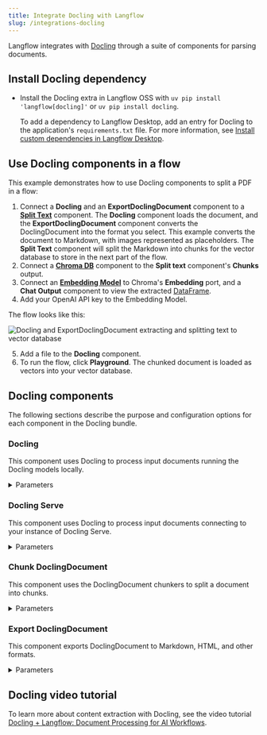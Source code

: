```yaml
---
title: Integrate Docling with Langflow
slug: /integrations-docling
---
```



Langflow integrates with [Docling](https://docling-project.github.io/docling/) through a suite of components for parsing documents.

## Install Docling dependency

* Install the Docling extra in Langflow OSS with `uv pip install 'langflow[docling]'` or `uv pip install docling`.

    To add a dependency to Langflow Desktop, add an entry for Docling to the application's `requirements.txt` file.
    For more information, see [Install custom dependencies in Langflow Desktop](/install-custom-dependencies#langflow-desktop).

## Use Docling components in a flow

This example demonstrates how to use Docling components to split a PDF in a flow:

1. Connect a **Docling** and an **ExportDoclingDocument** component to a [**Split Text**](/components-processing#split-text) component.
    The **Docling** component loads the document, and the **ExportDoclingDocument** component converts the DoclingDocument into the format you select. This example converts the document to Markdown, with images represented as placeholders.
    The **Split Text** component will split the Markdown into chunks for the vector database to store in the next part of the flow.
2. Connect a [**Chroma DB**](/components-vector-stores#chroma-db) component to the **Split text** component's **Chunks** output.
3. Connect an [**Embedding Model**](/components-embedding-models) to Chroma's **Embedding** port, and a **Chat Output** component to view the extracted [DataFrame](/data-types#dataframe).
4. Add your OpenAI API key to the Embedding Model.

The flow looks like this:

![Docling and ExportDoclingDocument extracting and splitting text to vector database](./integrations-docling-split-text.png)

5. Add a file to the **Docling** component.
6. To run the flow, click <Icon name="Play" aria-hidden="true"/> **Playground**.
    The chunked document is loaded as vectors into your vector database.

## Docling components

The following sections describe the purpose and configuration options for each component in the Docling bundle.

### Docling

This component uses Docling to process input documents running the Docling models locally.

<details>
<summary>Parameters</summary>

**Inputs**

| Name | Type | Description |
|------|------|-------------|
| files | File | The files to process. |
| pipeline | String | Docling pipeline to use (standard, vlm). |
| ocr_engine | String | OCR engine to use (easyocr, tesserocr, rapidocr, ocrmac). |

**Outputs**

| Name | Type | Description |
|------|------|-------------|
| files | File | The processed files with DoclingDocument data. |

</details>

### Docling Serve

This component uses Docling to process input documents connecting to your instance of Docling Serve.

<details>
<summary>Parameters</summary>

**Inputs**

| Name | Type | Description |
|------|------|-------------|
| files | File | The files to process. |
| api_url | String | URL of the Docling Serve instance. |
| max_concurrency | Integer | Maximum number of concurrent requests for the server. |
| max_poll_timeout | Float | Maximum waiting time for the document conversion to complete. |
| api_headers | Dict | Optional dictionary of additional headers required for connecting to Docling Serve. |
| docling_serve_opts | Dict | Optional dictionary of additional options for Docling Serve. |

**Outputs**

| Name | Type | Description |
|------|------|-------------|
| files | File | The processed files with DoclingDocument data. |

</details>

### Chunk DoclingDocument

This component uses the DoclingDocument chunkers to split a document into chunks.

<details>
<summary>Parameters</summary>

**Inputs**

| Name | Type | Description |
|------|------|-------------|
| data_inputs | Data/DataFrame | The data with documents to split in chunks. |
| chunker | String | Which chunker to use (HybridChunker, HierarchicalChunker). |
| provider | String | Which tokenizer provider (Hugging Face, OpenAI). |
| hf_model_name | String | Model name of the tokenizer to use with the HybridChunker when Hugging Face is chosen. |
| openai_model_name | String | Model name of the tokenizer to use with the HybridChunker when OpenAI is chosen. |
| max_tokens | Integer | Maximum number of tokens for the HybridChunker. |
| doc_key | String | The key to use for the DoclingDocument column. |

**Outputs**

| Name | Type | Description |
|------|------|-------------|
| dataframe | DataFrame | The chunked documents as a DataFrame. |

</details>

### Export DoclingDocument

This component exports DoclingDocument to Markdown, HTML, and other formats.

<details>
<summary>Parameters</summary>

**Inputs**

| Name | Type | Description |
|------|------|-------------|
| data_inputs | Data/DataFrame | The data with documents to export. |
| export_format | String | Select the export format to convert the input (Markdown, HTML, Plaintext, DocTags). |
| image_mode | String | Specify how images are exported in the output (placeholder, embedded). |
| md_image_placeholder | String | Specify the image placeholder for markdown exports. |
| md_page_break_placeholder | String | Add this placeholder between pages in the markdown output. |
| doc_key | String | The key to use for the DoclingDocument column. |

**Outputs**

| Name | Type | Description |
|------|------|-------------|
| data | Data | The exported data. |
| dataframe | DataFrame | The exported data as a DataFrame. |

</details>

## Docling video tutorial

To learn more about content extraction with Docling, see the video tutorial [Docling + Langflow: Document Processing for AI Workflows](https://www.youtube.com/watch?v=5DuS6uRI5OM).
